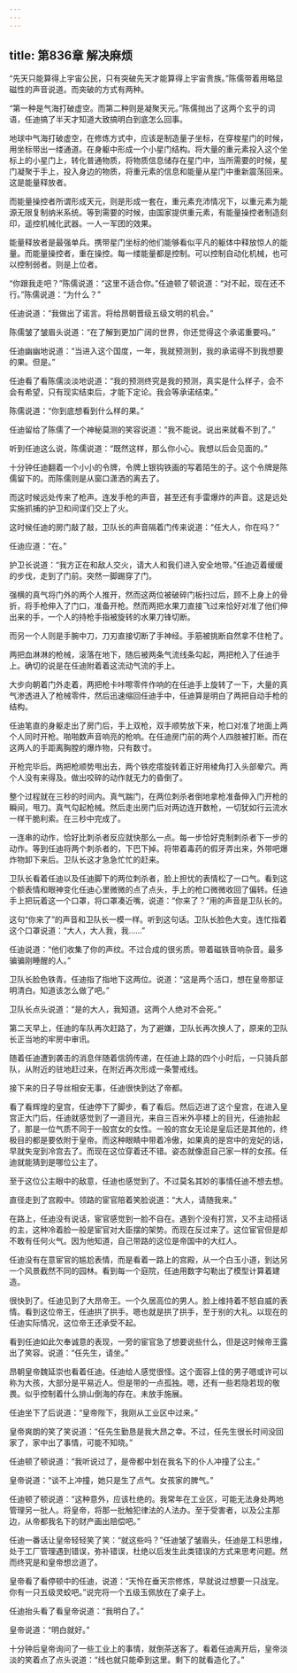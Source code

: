```yaml
---
---
---
```

title: 第836章 解决麻烦
---



“先天只能算得上宇宙公民，只有突破先天才能算得上宇宙贵族。”陈儒带着用略显磁性的声音说道。而突破的方式有两种。

“第一种是气海打破虚空。而第二种则是凝聚天元。”陈儒抛出了这两个玄乎的词语，任迪搞了半天才知道大致搞明白到底怎么回事。

地球中气海打破虚空，在修炼方式中，应该是制造量子坐标，在穿梭星门的时候，用坐标带出一缕通道。在身躯中形成一个小星门结构。将大量的重元素投入这个坐标上的小星门上，转化普通物质，将物质信息储存在星门中，当所需要的时候，星门凝聚于手上，投入身边的物质，将重元素的信息和能量从星门中重新震荡回来。这是能量释放者。

而能量操控者所谓形成天元，则是形成一套在，重元素充沛情况下，以重元素为能源无限复制纳米系统。等到需要的时候，由国家提供重元素，有能量操控者制造刻印，遥控机械化武器。一人一军团的效果。

能量释放者是最强单兵。携带星门坐标的他们能够看似平凡的躯体中释放惊人的能量。而能量操控者，重在操控。每一缕能量都是控制。可以控制自动化机械，也可以控制弱者。则是上位者。

“你跟我走吧？”陈儒说道：“这里不适合你。”任迪顿了顿说道：“对不起，现在还不行。”陈儒说道：“为什么？”

任迪说道：“我做出了诺言。将给昂朝晋级五级文明的机会。”

陈儒皱了皱眉头说道：“在了解到更加广阔的世界，你还觉得这个承诺重要吗。”

任迪幽幽地说道：“当进入这个国度，一年，我就预测到，我的承诺得不到我想要的果。但是。”

任迪看了看陈儒淡淡地说道：“我的预测终究是我的预测，真实是什么样子，会不会有希望，只有现实结束后，才能下定论。我会等承诺结束。”

陈儒说道：“你到底想看到什么样的果。”

任迪留给了陈儒了一个神秘莫测的笑容说道：“我不能说。说出来就看不到了。”

听到任迪这么说，陈儒说道：“既然这样，那么你小心。我想以后会见面的。”

十分钟任迪翻着一个小小的令牌，令牌上银钩铁画的写着陌生的子。这个令牌是陈儒留下的。而陈儒则是从窗口潇洒的离去了。

而这时候远处传来了枪声。连发手枪的声音，甚至还有手雷爆炸的声音。这是远处实施抓捕的护卫和间谍们交上了火。

这时候任迪的房门敲了敲，卫队长的声音隔着门传来说道：“任大人，你在吗？”

任迪应道：“在。”

护卫长说道：“我方正在和敌人交火，请大人和我们进入安全地带。”任迪迈着缓缓的步伐，走到了门前。突然一脚踢穿了门。

强横的真气将门外的两个人推开，然而这两位被破碎门板扫过后，顾不上身上的骨折，将手枪伸入了门口，准备开枪。然而两把水果刀直接飞过来恰好对准了他们伸出来的手，一个人的持枪手指被旋转的水果刀锋切断。

而另一个人则是手腕中刀，刀刃直接切断了手神经。手筋被挑断自然拿不住枪了。

两把血淋淋的枪械，滚落在地下，随后被两条气流线条勾起，两把枪入了任迪手上。确切的说是在任迪附着着这流动气流的手上。

大步向朝着门外走着，两把枪卡咔嚓零件作响的在任迪手上旋转了一下，大量的真气渗透进入了枪械零件，然后迅速缩回任迪手中，任迪算是明白了两把自动手枪的结构。

任迪笔直的身躯走出了房门后，手上双枪，双手顺势放下来，枪口对准了地面上两个人同时开枪。啪啪数声音响亮的枪响。在任迪房门前的两个人四肢被打断。而在这两人的手距离胸膛的爆炸物，只有数寸。

开枪完毕后。两把枪顺势甩出去，两个铁疙瘩旋转着正好用棱角打入头部晕穴。两个人没有来得及。做出咬碎的动作就无力的昏倒了。

整个过程就在三秒的时间内。真气踹门，在两位刺杀者倒地拿枪准备伸入门开枪的瞬间，甩刀。真气勾起枪械。然后走出房门后对两边连开数枪，一切犹如行云流水一样干脆利索。在三秒中完成了。

一连串的动作，恰好比刺杀者反应就快那么一点。每一步恰好克制刺杀者下一步的动作。等到任迪将两个刺杀者的，下巴下掉。将带着毒药的假牙弄出来，外带吧爆炸物卸下来后。卫队长这才急急忙忙的赶来。

卫队长看着任迪以及任迪脚下的两位刺杀者，脸上担忧的表情松了一口气。看到这个额表情和眼神变化任迪心里微微的点了点头，手上的枪口微微收回了偏转。任迪手上把玩着这一个口罩，将口罩凑近嘴，说道：“你来了？”用的声音是卫队长的。

这句“你来了”的声音和卫队长一模一样。听到这句话。卫队长脸色大变。连忙指着这个口罩说道：“大人，大人我，我……”

任迪说道：“他们收集了你的声纹。不过合成的很劣质。带着磁铁音响杂音。最多骗骗刚睡醒的人。”

卫队长脸色铁青。任迪指了指地下这两位。说道：“这是两个活口，想在皇帝那证明清白。知道该怎么做了吧。”

卫队长点头说道：“是的大人，我知道。这两个人绝对不会死。”

第二天早上，任迪的车队再次赶路了，为了避嫌，卫队长再次换人了，原来的卫队长正当地的牢房中审讯。

随着任迪遭到袭击的消息伴随着信鸽传递，在任迪上路的四个小时后，一只骑兵部队，从附近的驻地赶过来，在附近再次形成一条警戒线。

接下来的日子导丝相安无事，任迪很快到达了帝都。

看了看辉煌的皇宫，任迪停下了脚步，看了看后。然后迈进了这个皇宫，在进入皇宫正大门后，任迪就感觉到了一道目光，来自三百米外亭楼上的目光，任迪抬起了，那是一位气质不同于一般宫女的女性。一般的宫女无论是皇后还是其他的，终极目的都是要依附于皇帝。而这种眼睛中带着冷傲，如果真的是宫中的宠妃的话，早就失宠到冷宫去了。而现在这位穿着还不错。姿态就像逛自己家一样的女孩。任迪就能猜到是哪位公主了。

至于这位公主眼中的敌意，任迪也感觉到了。不过莫名其妙的事情任迪不想去想。

直径走到了宫殿中。领路的宦官陪着笑脸说道：“大人，请随我来。”

在路上，任迪没有说话，宦官感觉到一脸不自在。遇到个没有打赏，又不主动搭话的主，这种冷着脸一般是宦官对大臣摆的架势。而现在反过来了。这位宦官但是却不敢有任何火气。因为他知道，自己带路的这位是帝国中的大红人。

任迪没有在意宦官的尴尬表情，而是看着一路上的宫殿，从一个白玉小道，到达另一个风景截然不同的园林。看到每一个庭院，任迪用数字勾勒出了模型计算着建造。

很快到了。任迪见到了大昂帝王。一个久居高位的男人。脸上维持着不怒自威的表情。看到这位帝王，任迪拱了拱手。嗯也就是拱了拱手，至于别的大礼。以现在的任迪实际情况，这位帝王还承受不起。

看到任迪如此欠奉诚意的表现，一旁的宦官急了想要说些什么，但是这时候帝王露出了笑容。说道：“任先生，请坐。”

昂朝皇帝魏延崇也看着任迪。任迪给人感觉很怪。这个面容上佳的男子嗯或许可以称为大孩，大部分是平易近人。但是带的一点孤独。嗯，还有一些若隐若现的敬畏。似乎控制着什么排山倒海的存在。未放手施展。

任迪坐下了后说道：“皇帝陛下，我刚从工业区中过来。”

皇帝爽朗的笑了笑说道：“任先生勤恳是我大昂之幸。不过，任先生很长时间没回家了，家中出了事情，可能不知晓。”

任迪顿了顿说道：“我听说过了，是帝都中划在我名下的仆人冲撞了公主。”

皇帝说道：“谈不上冲撞，她只是生了点气。女孩家的脾气。”

任迪顿了顿说道：“这种意外，应该杜绝的。我常年在工业区，可能无法身处两地管理另一批人。将皇帝，将那一批触犯律法的人法办。至于受害者，以及公主那边，从帝都我名下的财产画出赔偿吧。”

任迪一番话让皇帝轻轻笑了笑：“就这些吗？”任迪皱了皱眉头，任迪是工科思维，处于工厂管理遇到错误，弥补错误，杜绝以后发生此类错误的方式来思考问题。然而终究是和皇帝想岔道了。

皇帝看了看停顿中的任迪，说道：“天怜在垂天宗修炼，早就说过想要一只战宠。你有一只五级灵蛟吧。”说完将一个五级玉佩放在了桌子上。

任迪抬头看了看皇帝说道：“我明白了。”

皇帝说道：“明白就好。”

十分钟后皇帝询问了一些工业上的事情，就倒茶送客了。看着任迪离开后，皇帝淡淡的笑着点了点头说道：“线也就只能牵到这里。剩下的就看造化了。”